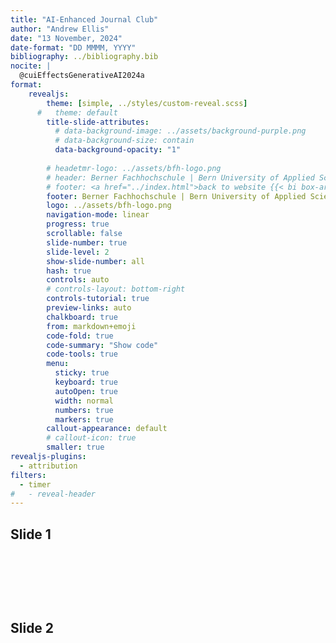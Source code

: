 ```yaml
---
title: "AI-Enhanced Journal Club"
author: "Andrew Ellis"
date: "13 November, 2024"
date-format: "DD MMMM, YYYY"
bibliography: ../bibliography.bib
nocite: |
  @cuiEffectsGenerativeAI2024a
format: 
    revealjs:
        theme: [simple, ../styles/custom-reveal.scss]
      #   theme: default
        title-slide-attributes:
          # data-background-image: ../assets/background-purple.png
          # data-background-size: contain
          data-background-opacity: "1"
        
        # headetmr-logo: ../assets/bfh-logo.png
        # header: Berner Fachhochschule | Bern University of Applied Sciences
        # footer: <a href="../index.html">back to website {{< bi box-arrow-up-left >}} </a>
        footer: Berner Fachhochschule | Bern University of Applied Sciences
        logo: ../assets/bfh-logo.png
        navigation-mode: linear
        progress: true
        scrollable: false
        slide-number: true
        slide-level: 2
        show-slide-number: all
        hash: true
        controls: auto
        # controls-layout: bottom-right
        controls-tutorial: true
        preview-links: auto
        chalkboard: true
        from: markdown+emoji
        code-fold: true
        code-summary: "Show code"
        code-tools: true
        menu: 
          sticky: true
          keyboard: true
          autoOpen: true
          width: normal
          numbers: true
          markers: true
        callout-appearance: default
        # callout-icon: true
        smaller: true
revealjs-plugins:
  - attribution
filters:
  - timer
#   - reveal-header
---
```



## Slide 1

::::{.columns}
:::{.column}
:::

:::{.column}

<br><br><br>

:::{.timer #UNIQUE-ID-1 seconds=600 starton=interaction}
:::
:::
::::



## Slide 2

:::{.timer #UNIQUE-ID-2 seconds=100 starton=interaction}
:::


